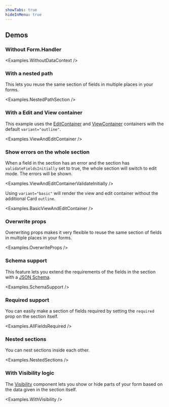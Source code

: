 ```yaml
---
showTabs: true
hideInMenu: true
---
```



## Demos

### Without Form.Handler

<Examples.WithoutDataContext />

### With a nested path

This lets you reuse the same section of fields in multiple places in your forms.

<Examples.NestedPathSection />

### With a Edit and View container

This example uses the [EditContainer](/uilib/extensions/forms/Form/Section/EditContainer/) and [ViewContainer](/uilib/extensions/forms/Form/Section/ViewContainer/) containers with the default `variant="outline"`.

<Examples.ViewAndEditContainer />

### Show errors on the whole section

When a field in the section has an error and the section has `validateFieldsInitially` set to true, the whole section will switch to edit mode. The errors will be shown.

<Examples.ViewAndEditContainerValidateInitially />

Using `variant="basic"` will render the view and edit container without the additional Card `outline`.

<Examples.BasicViewAndEditContainer />

### Overwrite props

Overwriting props makes it very flexible to reuse the same section of fields in multiple places in your forms.

<Examples.OverwriteProps />

### Schema support

This feature lets you extend the requirements of the fields in the section with a [JSON Schema](/uilib/extensions/forms/all-features/#schema-validation).

<Examples.SchemaSupport />

### Required support

You can easily make a section of fields required by setting the `required` prop on the section itself.

<Examples.AllFieldsRequired />

### Nested sections

You can nest sections inside each other.

<Examples.NestedSections />

### With Visibility logic

The [Visibility](/uilib/extensions/forms/Form/Visibility/) component lets you show or hide parts of your form based on the data given in the section itself.

<Examples.WithVisibility />
